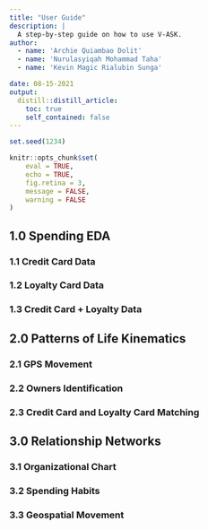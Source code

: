 ```yaml
---
title: "User Guide"
description: |
  A step-by-step guide on how to use V-ASK.
author:
  - name: 'Archie Quiambao Dolit'
  - name: 'Nurulasyiqah Mohammad Taha'
  - name: 'Kevin Magic Rialubin Sunga'

date: 08-15-2021
output:
  distill::distill_article:
    toc: true
    self_contained: false
---
```



```r

set.seed(1234)

knitr::opts_chunk$set(
	eval = TRUE,
	echo = TRUE,
	fig.retina = 3,
	message = FALSE,
	warning = FALSE
)
```

## 1.0 Spending EDA

### 1.1 Credit Card Data

### 1.2 Loyalty Card Data

### 1.3 Credit Card + Loyalty Data

## 2.0 Patterns of Life Kinematics

### 2.1 GPS Movement

### 2.2 Owners Identification

### 2.3 Credit Card and Loyalty Card Matching

## 3.0 Relationship Networks

### 3.1 Organizational Chart

### 3.2 Spending Habits

### 3.3 Geospatial Movement